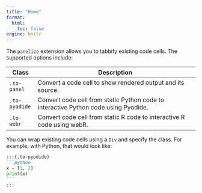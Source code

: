 ```yaml
---
title: "Home"
format: 
  html:
    toc: false
engine: knitr
---
```


The `panelize` extension allows you to tabbify existing code cells. The supported options include:

| Class         | Description                                                                         |
|---------------|-------------------------------------------------------------------------------------|
| `.to-panel`   | Convert a code cell to show rendered output and its source.                         |
| `.to-pyodide` | Convert code cell from static Python code to interactive Python code using Pyodide. |
| `.to-webr`    | Convert code cell from static R code to interactive R code using webR.              |

You can wrap existing code cells using a `Div` and specify the class. For example, with Python, that would look like:

```` md
:::{.to-pyodide}
```python
x = [1, 2]
print(x)
```
:::
````
